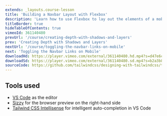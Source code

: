 ```yaml
---
extends: _layouts.course-lesson
title: 'Building a Navbar Layout with Flexbox'
description: 'Learn how to use Flexbox to lay out the elements of a mobile navbar.'
titleBorder: true
hideTableOfContents: true
vimeoId: 361140480
prevUrl: '/course/creating-depth-with-shadows-and-layers'
prev: 'Creating Depth with Shadows and Layers'
nextUrl: '/course/toggling-the-navbar-links-on-mobile'
next: 'Toggling the Navbar Links on Mobile'
downloadHd: https://player.vimeo.com/external/361140480.hd.mp4?s=d47e6c6ce8134c5a3e8cb77ff1e7cb96f5b6d298&profile_id=169&download=1
downloadSd: https://player.vimeo.com/external/361140480.sd.mp4?s=b2a3b828619f2f695f33eab37b251a2bfb8efd8f&profile_id=165&download=1
sourceCode: https://github.com/tailwindcss/designing-with-tailwindcss/tree/master/03-building-a-responsive-navbar/01-building-a-navbar-layout-with-flexbox
---
```


## Tools used

- [VS Code](https://code.visualstudio.com/) as the editor
- [Sizzy](https://adamwathan.me/sizzy) for the browser preview on the right-hand side
- [Tailwind CSS Intellisense](https://marketplace.visualstudio.com/items?itemName=bradlc.vscode-tailwindcss) for intelligent auto-completion in VS Code
